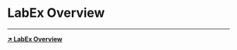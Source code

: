 # LabEx Overview

---


<Whimsical diagramId="FZPePCQHV7Qk9Jk226SQKC" aspectRatio="16:9" />

[**↗ LabEx Overview**](https://whimsical.com/labex-design-FZPePCQHV7Qk9Jk226SQKC)
